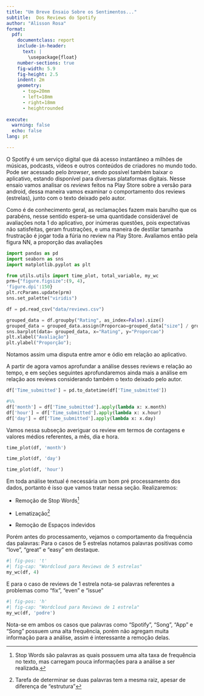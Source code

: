 ```yaml
---
title: "Um Breve Ensaio Sobre os Sentimentos..."
subtitle:  Dos Reviews do Spotify
author: "Alisson Rosa"
format: 
  pdf:
    documentclass: report 
    include-in-header: 
      text: |
        \usepackage{float}
    number-sections: true
    fig-width: 5.9
    fig-height: 2.5
    indent: 2m
    geometry:
      - top=20mm
      - left=18mm
      - right=18mm
      - heightrounded
      
execute:
  warning: false
  echo: false
lang: pt

---
```


\section{\centering Introdução}

O Spotify é um serviço digital que dá acesso instantâneo a milhões de músicas, podcasts, vídeos e outros conteúdos de criadores no mundo todo. Pode ser acessado pelo *browser*, sendo possível também baixar o aplicativo, estando disponível para diversas plataformas digitais. 
Nesse ensaio vamos analisar os *reviews* feitos na Play Store sobre a versão para android, dessa maneira vamos examinar o comportamento dos reviews (estrelas), junto com o texto deixado pelo autor.


\subsection{Uma visão Geral das Avaliações}

Como é de conhecimento geral, as reclamações fazem mais barulho que os parabéns, nesse sentido espera-se uma quantidade considerável de avaliações nota 1 do aplicativo, por inúmeras questões, pois expectativas não satisfeitas, geram frustrações, e uma maneira de destilar tamanha frustração é jogar toda a fúria no review na Play Store. Avaliamos então pela figura NN, a proporção das avaliações


```python
import pandas as pd
import seaborn as sns
import matplotlib.pyplot as plt

from utils.utils import time_plot, total_variable, my_wc
prm={"figure.figsize":(9, 4),
'figure.dpi':150}
plt.rcParams.update(prm)
sns.set_palette("viridis")
```

```python
df = pd.read_csv("data/reviews.csv")
```

```python
grouped_data = df.groupby("Rating", as_index=False).size()
grouped_data = grouped_data.assign(Proporcao=grouped_data["size"] / grouped_data["size"].sum())
sns.barplot(data= grouped_data, x="Rating", y="Proporcao")
plt.xlabel("Avaliação")
plt.ylabel("Proporção");


```




Notamos assim uma disputa entre amor e ódio em relação ao aplicativo.


A partir de agora vamos aprofundar a análise desses reviews e relação ao tempo, e em seções seguintes aprofundaremos ainda mais a análise em relação aos reviews considerando também o texto deixado pelo autor.

\subsection{Analisando os Review de Maneira Temporal}

```python
df['Time_submitted'] = pd.to_datetime(df['Time_submitted'])

#%%
df['month'] = df['Time_submitted'].apply(lambda x: x.month)
df['hour'] = df['Time_submitted'].apply(lambda x: x.hour)
df['day'] = df['Time_submitted'].apply(lambda x: x.day)
```

Vamos nessa subseção averiguar os review em termos de contagens e valores médios referentes, a mês, dia e hora.

\subsubsection{Review Ao longo dos Meses}

```python
time_plot(df, 'month')
```


\subsubsection{Review Ao longo dos Dias}

```python
time_plot(df, 'day')

```


\subsubsection{Review Ao longo das Horas}


```python
time_plot(df, 'hour')

```

\section{\centering Texto  e seus ajustes}

Em toda análise textual é necessária um bom pré processamento dos dados, portanto é isso que vamos tratar nessa seção. Realizaremos:

* Remoção de Stop Words^[Stop Words são palavras as quais possuem uma alta taxa de frequência no texto, mas carregam pouca informações para a análise a ser realizada.]

* Lematização^[Tarefa de determinar se duas palavras tem a mesma raiz, apesar de diferença de "estrutura"]

* Remoção de Espaços indevidos

Porém antes do processamento, vejamos o comportamento da frequência das palavras:
Para o casos de 5 estrelas notamos palavras positivas como "love", "great"  e "easy" em destaque.

```python
#| fig-pos: 't'
#| fig-cap: "Wordcloud para Reviews de 5 estrelas"
my_wc(df, 4)
```
E para o caso de reviews de 1 estrela nota-se palavras referentes a problemas como "fix", "even" e "issue"

```python
#| fig-pos: 'h'
#| fig-cap: "Wordcloud para Reviews de 1 estrela"
my_wc(df, 'podre')
```
Nota-se  em ambos os casos que palavras como "Spotify", "Song", "App" e "Song" possuem uma alta frequência, porém não agregam muita informação para a análise, assim é interessante a remoção delas.
